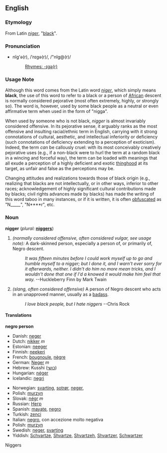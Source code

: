 ==English==

===Etymology===
From Latin ''[[niger]]'', "[[black]]".

===Pronunciation===
*nĭg'ə(r), /ˈnɪɡə(r)/, /"nIg@(r)/
*:[[Rhymes:English:-ɪɡə(r)|Rhymes: -ɪɡə(r)]]

===Usage Note===
Although this word comes from the Latin word ''[[niger]]'', which simply means '''black''', the use of this word to refer to a black or a person of [[African]] descent is normally considered pejorative (most often extremely, highly, or strongly so).  The word is, however, used by some black people as a neutral or even affirmative term when used in the form of "nigga".

When used by someone who is not black, ''nigger'' is almost invariably considered offensive.  In its pejorative sense, it arguably ranks as the most offensive and insulting racial/ethnic term in English, carrying with it strong connotations of cultural, aesthetic, and intellectual inferiority or deficiency (such connotations of deficiency extending to a perception of exoticism).  Indeed, the term ''can'' be callously cruel: with its most conceivably creatively pejorative uses (e.g., if a non-black were to hurl the term at a random black in a wincing and forceful way), the term can be loaded with meanings that all exude a perception of a highly deficient and exotic [[thinghood]] at its target, as unfair and false as the perceptions may be.

Changing attitudes and realizations towards those of black origin (e.g., realizing that blacks are not intellectually, or in other ways, inferior to other races; acknowledgement of highly significant cultural contributions made by blacks; civil rights advances made by blacks) has made the writing of this word taboo in many instances, or if it is written, it is often [[obfuscate|obfuscated]] as "N_____", "N****r", etc.

===Noun===
'''nigger'''  (''plural:'' '''[[niggers]]''')
# ''(normally considered offensive, often considered vulgar, see usage note):'' A dark-skinned person, especially a person of, or primarily of, Negro descent.
#: ''It was fifteen minutes before I could work myself up to go and humble myself to a nigger; but I done it, and I warn't ever sorry for it afterwards, neither. I didn't do him no more mean tricks, and I wouldn't done that one if I'd a knowed it would make him feel that way.''  --Huckleberry Finn by Mark Twain
# ''(slang, often considered offensive)'' A person of Negro descent who acts in an unapproved manner, usually as a [[badass]].
#:  ''I love black people, but I hate niggers'' --Chris Rock

====Translations====
'''negro person'''
{{top}}
*Danish: [[neger]]
*Dutch: [[nikker]] ''m''
*Estonian: [[neeger]]
*Finnish: [[neekeri]]
*French: [[bougnoule]], [[nègre]]
*German: [[Neger]] ''m''
*Hebrew: Kusshi ([[כושי]])
*Hungarian: [[néger]]
*Icelandic: [[negri]]
{{mid}}
*Norwegian: [[svarting]], [[sotrør]], [[neger]],
*Polish: [[murzyn]]
*Slovak: [[négr]] ''m''
*Russian: [[Негр]]
*Spanish: [[mayate]], [[negro]]
*Turkish: [[zenci]]
*Italian:  [[negro]], con accezione molto negativa
*Polish: [[murzyn]]
*Swedish: [[neger]], [[svarting]]
*Yiddish:  [[Schvartze]], [[Shvartze]], [[Shvartzeh]], [[Shvartzer]], [[Schwartzer]]
{{bottom}}

Niggers